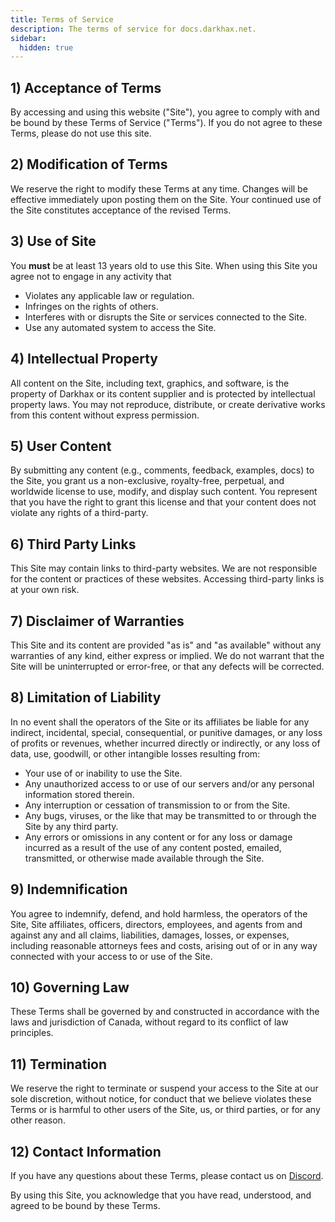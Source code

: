 ```yaml
---
title: Terms of Service
description: The terms of service for docs.darkhax.net.
sidebar:
  hidden: true
---
```


## 1) Acceptance of Terms
By accessing and using this website ("Site"), you agree to comply with and be bound by these Terms of Service ("Terms").
If you do not agree to these Terms, please do not use this site.

## 2) Modification of Terms
We reserve the right to modify these Terms at any time. Changes will be effective immediately upon posting them on the
Site. Your continued use of the Site constitutes acceptance of the revised Terms.

## 3) Use of Site
You **must** be at least 13 years old to use this Site. When using this Site you agree not to engage in any activity
that
- Violates any applicable law or regulation.
- Infringes on the rights of others.
- Interferes with or disrupts the Site or services connected to the Site.
- Use any automated system to access the Site.

## 4) Intellectual Property
All content on the Site, including text, graphics, and software, is the property of Darkhax or its content supplier and
is protected by intellectual property laws. You may not reproduce, distribute, or create derivative works from this
content without express permission.

## 5) User Content
By submitting any content (e.g., comments, feedback, examples, docs) to the Site, you grant us a non-exclusive,
royalty-free, perpetual, and worldwide license to use, modify, and display such content. You represent that you have the
right to grant this license and that your content does not violate any rights of a third-party.

## 6) Third Party Links
This Site may contain links to third-party websites. We are not responsible for the content or practices of these
websites. Accessing third-party links is at your own risk.

## 7) Disclaimer of Warranties
This Site and its content are provided "as is" and "as available" without any warranties of any kind, either express or
implied. We do not warrant that the Site will be uninterrupted or error-free, or that any defects will be corrected.

## 8) Limitation of Liability
In no event shall the operators of the Site or its affiliates be liable for any indirect, incidental, special,
consequential, or punitive damages, or any loss of profits or revenues, whether incurred directly or indirectly, or any
loss of data, use, goodwill, or other intangible losses resulting from:
- Your use of or inability to use the Site.
- Any unauthorized access to or use of our servers and/or any personal information stored therein.
- Any interruption or cessation of transmission to or from the Site.
- Any bugs, viruses, or the like that may be transmitted to or through the Site by any third party.
- Any errors or omissions in any content or for any loss or damage incurred as a result of the use of any content posted, emailed, transmitted, or otherwise made available through the Site.

## 9) Indemnification
You agree to indemnify, defend, and hold harmless, the operators of the Site, Site affiliates, officers, directors,
employees, and agents from and against any and all claims, liabilities, damages, losses, or expenses, including
reasonable attorneys fees and costs, arising out of or in any way connected with your access to or use of the Site.

## 10) Governing Law
These Terms shall be governed by and constructed in accordance with the laws and jurisdiction of Canada, without regard
to its conflict of law principles.

## 11) Termination
We reserve the right to terminate or suspend your access to the Site at our sole discretion, without notice, for conduct
that we believe violates these Terms or is harmful to other users of the Site, us, or third parties, or for any other
reason.

## 12) Contact Information
If you have any questions about these Terms, please contact us on [Discord](https://discord.darkhax.net).

By using this Site, you acknowledge that you have read, understood, and agreed to be bound by these Terms.